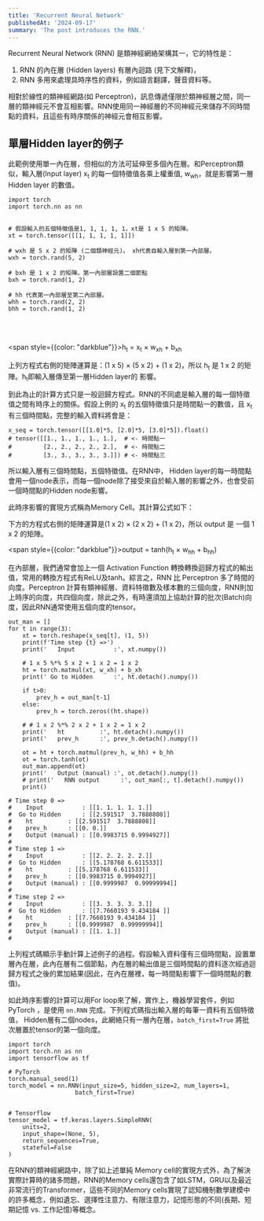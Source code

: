 ```yaml
---
title: 'Recurrent Neural Network'
publishedAt: '2024-09-17'
summary: 'The post introduces the RNN.'
---
```


Recurrent Neural Network (RNN) 是類神經網絡架構其一，它的特性是：

1. RNN 的內在層 (Hidden layers) 有層內迴路 (見下文解釋)，
2. RNN 多用來處理具時序性的資料，例如語言翻譯，聲音資料等。

相對於線性的類神經網路(如 Perceptron)，訊息傳遞僅限於類神經層之間，同一層的類神經元不會互相影響。RNN使用同一神經層的不同神經元來儲存不同時間點的資料，且這些有時序關係的神經元會相互影響。


## 單層Hidden layer的例子
此範例使用單一內在層，但相似的方法可延伸至多個內在層。和Perceptron類似，輸入層(Input layer) x<sub>t</sub> 的每一個特徵值各乘上權重值, w<sub>wh</sub>，就是影響第一層 Hidden layer 的數值。

```         
import torch
import torch.nn as nn


# 假設輸入的五個特徵值是1, 1, 1, 1, 1，xt是 1 x 5 的矩陣。
xt = torch.tensor([[1, 1, 1, 1, 1]])

# wxh 是 5 x 2 的矩陣 (二個類神經元)。 xh代表自輸入層到第一內部層。
wxh = torch.rand(5, 2)

# bxh 是 1 x 2 的矩陣。第一內部層設置二個節點
bxh = torch.rand(1, 2)

# hh 代表第一內部層至第二內部層。
whh = torch.rand(2, 2)
bhh = torch.rand(1, 2)
```

<br></br>

<span style={{color: "darkblue"}}>h<sub>t</sub> = x<sub>t</sub> &times; w<sub>xh</sub> + b<sub>xh</sub></span>

上列方程式右側的矩陣運算是：(1 x 5) &times; (5 x 2) + (1 x 2)，所以 h<sub>t</sub> 是 1 x 2 的矩陣。h<sub>t</sub>即輸入層傳至第一層Hidden layer的
影響。

到此為止的計算方式只是一般迴歸方程式。RNN的不同處是輸入層的每一個特徵值之間有時序上的關係。假設上例的 x<sub>t</sub> 的五個特徵值只是時間點一的數值，且 x<sub>t</sub> 有三個時間點，完整的輸入資料將會是：

```
x_seq = torch.tensor([[1.0]*5, [2.0]*5, [3.0]*5]).float()
# tensor([[1., 1., 1., 1., 1.],  # <- 時間點一
#         [2., 2., 2., 2., 2.],  # <- 時間點二
#         [3., 3., 3., 3., 3.]]) # <- 時間點三
```

所以輸入層有三個時間點，五個特徵值。在RNN中， Hidden layer的每一時間點會用一個node表示，而每一個node除了接受來自於輸入層的影響之外，也會受前一個時間點的Hidden node影響。

此時序影響的實現方式稱為Memory Cell。其計算公式如下：

下方的方程式右側的矩陣運算是(1 x 2) &times; (2 x 2) + (1 x 2)，所以 output 是 一個 1 x 2 的矩陣。

<span style={{color: "darkblue"}}>output = tanh(h<sub>t</sub> &times; w<sub>hh</sub> + b<sub>hh</sub>)</span>

在內部層，我們通常會加上一個 Activation Function 轉換轉換迴歸方程式的輸出值，常用的轉換方程式有ReLU及tanh。綜言之，RNN 比 Perceptron 多了時間的向度。Perceptron 計算有類神經層、資料特徵數及樣本數的三個向度，RNN則加上時序的向度，共四個向度，除此之外，有時還須加上協助計算的批次(Batch)向度，因此RNN通常使用五個向度的tensor。


```
out_man = []
for t in range(3):
    xt = torch.reshape(x_seq[t], (1, 5))
    print(f'Time step {t} =>')
    print('   Input           :', xt.numpy())
    
    # 1 x 5 %*% 5 x 2 + 1 x 2 = 1 x 2 
    ht = torch.matmul(xt, w_xh) + b_xh    
    print(' Go to Hidden      :', ht.detach().numpy())
    
    if t>0:
        prev_h = out_man[t-1]
    else:
        prev_h = torch.zeros((ht.shape))
    
    # # 1 x 2 %*% 2 x 2 + 1 x 2 = 1 x 2
    print('   ht          :', ht.detach().numpy())
    print('   prev_h      :', prev_h.detach().numpy())

    ot = ht + torch.matmul(prev_h, w_hh) + b_hh
    ot = torch.tanh(ot)
    out_man.append(ot)
    print('   Output (manual) :', ot.detach().numpy())
    # print('   RNN output      :', out_man[:, t].detach().numpy())
    print()

# Time step 0 =>
#    Input           : [[1. 1. 1. 1. 1.]]
#  Go to Hidden      : [[2.591517  3.7888808]]
#    ht          : [[2.591517  3.7888808]]
#    prev_h      : [[0. 0.]]
#    Output (manual) : [[0.9983715 0.9994927]]
# 
# Time step 1 =>
#    Input           : [[2. 2. 2. 2. 2.]]
#  Go to Hidden      : [[5.178768 6.611533]]
#    ht          : [[5.178768 6.611533]]
#    prev_h      : [[0.9983715 0.9994927]]
#    Output (manual) : [[0.9999987  0.99999994]]
# 
# Time step 2 =>
#    Input           : [[3. 3. 3. 3. 3.]]
#  Go to Hidden      : [[7.7660193 9.434184 ]]
#    ht          : [[7.7660193 9.434184 ]]
#    prev_h      : [[0.9999987  0.99999994]]
#    Output (manual) : [[1. 1.]]
# 
```

上列程式碼顯示手動計算上述例子的過程。假設輸入資料僅有三個時間點，設置單層內在層，此內在層有二個節點，內在層的輸出值是三個時間點的資料逐次經過迴歸方程式之後的累加結果(因此，在內在層裡，每一時間點影響下一個時間點的數值)。

如此時序影響的計算可以用For loop來了解，實作上，機器學習套件，例如 PyTorch ，是使用 `nn.RNN` 完成。下列程式碼指出輸入層的每筆一資料有五個特徵值， Hidden層有二個nodes，此網絡只有一層內在層，`batch_first=True` 將批次層置於tensor的第一個向度。

```         
import torch
import torch.nn as nn
import tensorflow as tf

# PyTorch
torch.manual_seed(1)
torch_model = nn.RNN(input_size=5, hidden_size=2, num_layers=1, 
                   batch_first=True) 


# Tensorflow
tensor_model = tf.keras.layers.SimpleRNN(
    units=2,
    input_shape=(None, 5),
    return_sequences=True,
    stateful=False
)
```

在RNN的類神經網路中，除了如上述單純 Memory cell的實現方式外，為了解決實際計算時的諸多問題，RNN的Memory cells還包含了如LSTM，GRU以及最近非常流行的Transformer，這些不同的Memory cells實現了認知機制數學建模中的許多概念，例如遺忘、選擇性注意力、有限注意力，記憶形態的不同(長期、短期記憶 vs. 工作記憶)等概念。